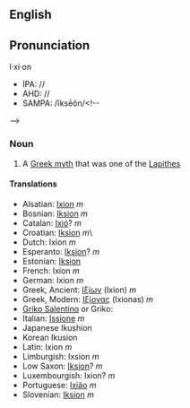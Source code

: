 {{Wikipedia}}
==English==
==Pronunciation==
I·xi·on
*IPA: //
*AHD: //
*SAMPA: /ĭksēŏn/<!--
{{audio|en-int}}
{{audio|en-au}}-->

=== Noun ===
#A [[Greek myth]] that was one of the [[Lapithes]]

==== Translations ====
*Alsatian: [[Ixion]] ''m''
*Bosnian: [[Iksion]] ''m''
*Catalan: [[Ixió]]? ''m''
*Croatian: [[Iksion]] ''m''\
*Dutch: Ixion ''m''
*Esperanto: [[Iksion]]? ''m''
*Estonian: [[Iksion]]
*French: Ixion ''m''
*German: Ixion ''m''
*Greek, Ancient: [[Ιξίων]] (Ixion) ''m''
*Greek, Modern: [[Ιξίονας]] (Ixionas) ''m''
*[[Griko Salentino]] or Griko: [[]]
*Italian: [[Issione]] ''m''
*Japanese<!--: [[]] (-->Ikushion<!--)-->
*Korean<!--: [[]] (-->Ikusion<!--)-->
*Latin: Ixion ''m''
*Limburgish: Ixsion ''m''
*Low Saxon: [[Iksion]]? ''m''
*Luxembourgish: Ixion? ''m''
*Portuguese: [[Ixião]] ''m''
*Slovenian: [[Iksion]] ''m''